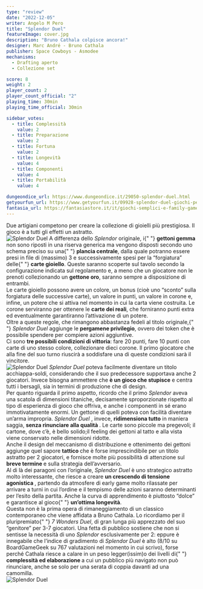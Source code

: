 ```yaml
---
type: "review"
date: "2022-12-05"
writer: Angelo M Pero
title: "Splendor Duel"
featureImage: cover.jpg
description: "Bruno Cathala colpisce ancora!"
designer: Marc André - Bruno Cathala
publisher: Space Cowboys - Asmodee
mechanisms:
  - Drafting aperto
  - Collezione set

score: 8
weight: 2
player_count: 2
player_count_official: "2"
playing_time: 30min
playing_time_official: 30min

sidebar_votes:
  - title: Complessità
    value: 2
  - title: Preparazione
    value: 2
  - title: Fortuna
    value: 2
  - title: Longevità
    value: 4
  - title: Componenti
    value: 4
  - title: Portabilità
    value: 4

dungeondice_url: https://www.dungeondice.it/29050-splendor-duel.html
getyourfun_url: https://www.getyourfun.it/09928-splendor-duel-giochi-per-2-giocatori.html?fast_search=fs
fantasia_url: https://fantasiastore.it/it/giochi-semplici-e-family-games/18007-splendor-duel.html
---
```


<Setting>
  Due artigiani competono per creare la collezione di gioielli più prestigiosa.
  Il gioco è a tutti gli effetti un astratto.
  <br />
</Setting>

<img src="./game1.jpg" alt="Splendor Duel" />

<Rules>
  A differenza dello <em>Splendor </em>originale, i{" "}
  <strong>gettoni gemma</strong> non sono riposti in una riserva generica ma
  vengono disposti secondo uno schema preciso su una{" "}
  <strong>plancia centrale</strong>, dalla quale potranno essere presi in file
  di (massimo) 3 e successivamente spesi per la “forgiatura” delle{" "}
  <strong>carte gioiello</strong>. Queste saranno scoperte sul tavolo secondo la
  configurazione indicata sul regolamento e, a meno che un giocatore non le
  prenoti collezionando un <strong>gettone oro</strong>, saranno sempre a
  disposizione di entrambi.
  <br />
  Le carte gioiello possono avere un colore, un bonus (cioè uno “sconto” sulla
  forgiatura delle successive carte), un valore in punti, un valore in corone e,
  infine, un potere che si attiva nel momento in cui la carta viene costruita.
  Le corone serviranno per ottenere le <strong>carte dei reali</strong>, che
  forniranno punti extra ed eventualmente garantiranno l’attivazione di un
  potere.
  <br />
  Oltre a queste regole, che rimangono abbastanza fedeli al titolo originale,{" "}
  <em>Splendor Duel</em> aggiunge le <strong>pergamene privilegio</strong>,
  ovvero dei token che è possibile spendere per compiere azioni aggiuntive.
  <br />
  Ci sono <strong>tre possibili condizioni di vittoria</strong>: fare 20 punti,
  fare 10 punti con carte di uno stesso colore, collezionare dieci corone. Il
  primo giocatore che alla fine del suo turno riuscirà a soddisfare una di
  queste condizioni sarà il vincitore.
  <br />
</Rules>

<img src="./game2.jpg" alt="Splendor Duel" />

<Feedback>
  <em>Splendor Duel</em> poteva facilmente diventare un titolo acchiappa-soldi,
  considerando che il suo predecessore supportava anche 2 giocatori. Invece
  bisogna ammettere che <strong>è un gioco che stupisce</strong> e centra tutti
  i bersagli, sia in termini di produzione che di design.
  <br />
  Per quanto riguarda il primo aspetto, ricordo che il primo <em>Splendor </em>
  aveva una scatola di dimensioni titaniche, decisamente sproporzionate rispetto
  al tipo di esperienza di gioco che offriva, e anche i componenti in sé erano immotivatamente
  enormi. Un gettone di quelli poteva con facilità diventare un’arma impropria. <em>
    Splendor Duel
  </em>, invece, <strong>ridimensiona tutto</strong> in maniera saggia, <strong>
    senza rinunciare alla qualità
  </strong>. Le carte sono piccole ma pregevoli; il cartone, dove c’è, è bello solido;il
  feeling dei gettoni al tatto e alla vista viene conservato nelle dimensioni ridotte.
  <br />
  Anche il design del meccanismo di distribuzione e ottenimento dei gettoni aggiunge
  quel sapore <strong>tattico </strong>che è forse imprescindibile per un titolo
  astratto per 2 giocatori, e fornisce molte più possibilità di attenzione sul <strong>
    breve termine
  </strong> e sulla strategia dell’avversario.
  <br />
  Al di là dei paragoni con l’originale, <em>Splendor Duel</em> è uno strategico
  astratto molto interessante, che riesce a creare <strong>
    un crescendo di tensione agonistica
  </strong>, partendo da atmosfere di early game molto rilassate per arrivare a turni
  in cui l’ordine e il tempismo delle azioni saranno determinanti per l’esito della
  partita. Anche la curva di apprendimento è piuttosto “dolce” e garantisce al gioco{" "}
  <strong>un’ottima longevità</strong>.<br />
  Questa non è la prima opera di rimaneggiamento di un classico contemporaneo
  che viene affidata a Bruno Cathala. Lo ricordiamo per il pluripremiato{" "}
  <em>7 Wonders Duel</em>, di gran lunga più apprezzato del suo “genitore” per
  3-7 giocatori. Una fetta di pubblico sostiene che non si sentisse la necessità
  di uno <em>Splendor </em>esclusivamente per 2: eppure è innegabile che
  l’indice di gradimento di <em>Splendor Duel</em> è alto (8/10 su BoardGameGeek
  su 767 valutazioni nel momento in cui scrivo), forse perché Cathala riesce a
  calare in un peso legger(issim)o dei livelli di{" "}
  <strong>complessità ed elaborazione </strong>a cui un pubblico più navigato
  non può rinunciare, anche se solo per una serata di coppia davanti ad una
  camomilla.
  <br />
</Feedback>

<img src="./game3.jpg" alt="Splendor Duel" />
